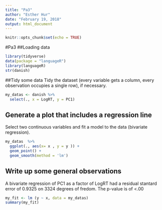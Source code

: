 ```yaml
---
title: "Pa3"
author: "Esther Hur"
date: "February 19, 2018"
output: html_document
---
```


```r
knitr::opts_chunk$set(echo = TRUE)
```

#Pa3
##Loading data 

```r
library(tidyverse)
data(package = "languageR")
library(languageR)
str(danish)
```

##Tidy some data
Tidy the dataset (every variable gets a column, every observation occupies a single row), if necessary.

```r
my_datas <- danish %>%
  select(., x = LogRT, y = PC1)
```

## Generate a plot that includes a regression line
Select two continuous variables and fit a model to the data (bivariate regression).

```r
my_datas  %>%
  ggplot(., aes(x= x , y = y )) +
  geom_point() +
  geom_smooth(method = 'lm')
```

## Write up some general observations
A bivariate regression of PC1 as a factor of LogRT had a residual stantard error of 0.9325 on 3324 degrees of fredom. The p-value is of <.00 
```r
my_fit <- lm (y ~ x, data = my_datas)
summary(my_fit)
```





